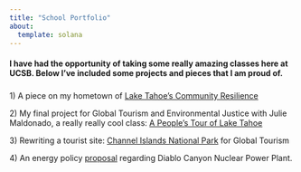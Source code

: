 ```yaml
---
title: "School Portfolio"
about: 
  template: solana
---
```


#### I have had the opportunity of taking some really amazing classes here at UCSB. Below I've included some projects and pieces that I am proud of.

##### 

1\) A piece on my hometown of [Lake Tahoe's Community Resilience](https://docs.google.com/document/d/10NFrAOLGazsg9yZgePRdU9STssbWZbVDvZWYpF_tV_Q/edit?usp=sharing)

2\) My final project for Global Tourism and Environmental Justice with Julie Maldonado, a really really cool class: [A People's Tour of Lake Tahoe](https://docs.google.com/document/d/1ErjgiDsPGBZ-2t2b0ERKY2sPHuoM7N_53d-wiUsxno8/edit?usp=sharing)

3\) Rewriting a tourist site: [Channel Islands National Park](https://docs.google.com/document/d/1ItljwZT_8e2JQKGyjZY2lM5QS8zN7Kvs9yWFj3kA_iQ/edit?usp=sharing) for Global Tourism

4\) An energy policy [proposal](https://docs.google.com/document/d/1QEvA_243rBTi8wYdCK66iKzfE0saOx7CRZ2QXkA6fN4/edit?usp=sharing) regarding Diablo Canyon Nuclear Power Plant.
